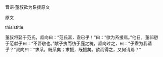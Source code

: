 


晋语·董叔欲为系援原文

原文

thisistitle

董叔将娶于范氏，叔向曰：“范氏富，盍已乎！”曰：“欲为系援焉。”他日，董祁愬于范献子曰：“不吾敬也。”献子执而纺于庭之槐，叔向过之，曰：“子盍为我请乎？”叔向曰：“求系，既系矣；求援，既援矣。欲而得之，又何请焉？”

